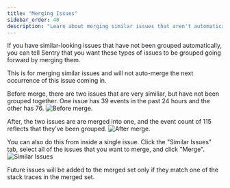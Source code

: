 ```yaml
---
title: "Merging Issues"
sidebar_order: 40
description: "Learn about merging similar issues that aren't automatically grouped."
---
```


If you have similar-looking issues that have not been grouped automatically, you can tell Sentry that you want these types of issues to be grouped going forward by merging them.

This is for merging similar issues and will not auto-merge the next occurrence of this issue coming in.
<!-- what exactly what does the statement above mean? Do we mean, this won't happen if the next event doesn't have the same stack trace? See note at end.-->

Before merge, there are two issues that are very similiar, but have not been grouped together. One issue has 39 events in the past 24 hours and the other has 76.
![Before merge.](before-merge.png)

After, the two issues are are merged into one, and the event count of 115 reflects that they've been grouped.
![After merge.](after-merge.png)

You can also do this from inside a single issue. Click the "Similar Issues" tab, select all of the issues that you want to merge, and click "Merge".
![Similar Issues](similar-issues.png)

<Alert level="info">

Future issues will be added to the merged set only if they match one of the stack traces in the merged set.

</Alert>
